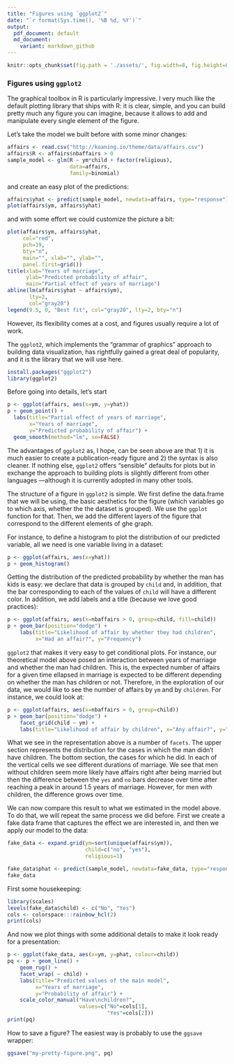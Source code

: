 --- 
title: "Figures using `ggplot2`"
date: "`r format(Sys.time(), '%B %d, %Y')`"
output: 
  pdf_document: default
  md_document:
    variant: markdown_github
---

```{r setup, include=FALSE, cache=FALSE}
knitr::opts_chunk$set(fig.path = './assets/', fig.width=8, fig.height=6)
```

### Figures using `ggplot2`

The graphical toolbox in R is particularly impressive. I very much like the
default plotting library that ships with R: it is clear, simple, and you can
build pretty much any figure you can imagine, because it allows to add and
manipulate every single element of the figure. 

Let's take the model we built before with some minor changes:

```{r}
affairs <- read.csv("http://koaning.io/theme/data/affairs.csv")
affairs$R <- affairs$nbaffairs > 0
sample_model <- glm(R ~ ym*child + factor(religious), 
                    data=affairs, 
                    family=binomial)
```

and create an easy plot of the predictions:

```{r}
affairs$yhat <- predict(sample_model, newdata=affairs, type="response")
plot(affairs$ym, affairs$yhat)
```

and with some effort we could customize the picture a bit:

```{r betterpic}
plot(affairs$ym, affairs$yhat, 
     col="red", 
     pch=19, 
     bty="n", 
     main="", xlab="", ylab="", 
     panel.first=grid())
title(xlab="Years of marriage", 
      ylab="Predicted probability of affair", 
      main="Partial effect of years of marriage")
abline(lm(affairs$yhat ~ affairs$ym), 
       lty=2, 
       col="gray20")
legend(9.5, 0, "Best fit", col="gray20", lty=2, bty="n")
```

However, its flexibility comes at a cost, and figures usually require a lot of work. 

The `ggplot2`, which implements the "grammar of graphics" approach to building
data visualization, has rightfully gained a great deal of popularity, and it is
the library that we will use here.

```{r}
install.packages("ggplot2")
library(ggplot2)
```

Before going into details, let's start 

```{r}
p <- ggplot(affairs, aes(x=ym, y=yhat))
p + geom_point() + 
  labs(title="Partial effect of years of marriage", 
       x="Years of marriage", 
       y="Predicted probability of affair") +
  geom_smooth(method="lm", se=FALSE)
```

The advantages of `ggplot2` as, I hope, can be seen above are that 1) it is much
easier to create a publication-ready figure and 2) the syntax is also cleaner.
If nothing else, `ggplot2` offers "sensible" defaults for plots but in exchange
the approach to building plots is slightly different from other languages
---although it is currently adopted in many other tools.

The structure of a figure in `ggplot2` is simple. We first define the data.frame
that we will be using, the basic aesthetics for the figure (which variables go
to which axis, whether the the dataset is grouped). We use the `ggplot` function
for that. Then, we add the different layers of the figure that correspond to the
different elements of ghe graph.

For instance, to define a histogram to plot the distribution of our predicted
variable, all we need is one variable living in a dataset:

```{r}
p <- ggplot(affairs, aes(x=yhat))
p + geom_histogram()
```

Getting the distribution of the predicted probability by whether the man has
kids is easy: we declare that data is grouped by `child` and, in addition, that
the bar corresponding to each of the values of `child` will have a different
color. In addition, we add labels and a title (because we love good practices):

```{r}
p <- ggplot(affairs, aes(x=nbaffairs > 0, group=child, fill=child))
p + geom_bar(position="dodge") +
    labs(title="Likelihood of affair by whether they had children",
         x="Had an affair?", y="Frequency")
```

`ggplot2` that makes it very easy to get conditional
plots. For instance, our theoretical model above posed an interaction between
years of marriage and whether the man had children. This is, the expected number
of affairs for a given time ellapsed in marriage is expected to be different
depending on whether the man has children or not. Therefore, in the exploration
of our data, we would like to see the number of affairs by `ym` and by
`children`. For instance, we could look at:

```{r fig.width=8}
p <- ggplot(affairs, aes(x=nbaffairs > 0, group=child))
p + geom_bar(position="dodge") +
    facet_grid(child ~ ym) +
    labs(title="Likelihood of affair by children", x="Any affair?", y="Frequency")
```

What we see in the representation above is a number of `facets`. The upper
section represents the distribution for the cases in which the man didn't have
children. The bottom section, the cases for which he did. In each of the
vertical cells we see different durations of marriage. We see that men without
children seem more likely have affairs right after being married but then the
difference between the `yes` and `no` bars decrease over time after reaching a
peak in around 1.5 years of marriage. However, for men _with_ children, the
difference grows over time.

We can now compare this result to what we estimated in the model above. To do
that, we will repeat the same process we did before. First we create a fake data
frame that captures the effect we are interested in, and then we apply our model
to the data: 

```{r}
fake_data <- expand.grid(ym=sort(unique(affairs$ym)), 
                         child=c("no", "yes"), 
                         religious=1)

fake_data$phat <- predict(sample_model, newdata=fake_data, type="response")
fake_data
```

First some housekeeping:

```{r}
library(scales)
levels(fake_data$child) <- c("No", "Yes")
cols <- colorspace:::rainbow_hcl(2)
print(cols)
```

And now we plot things with some additional details to make it look ready for a presentation:

```{r}
p <- ggplot(fake_data, aes(x=ym, y=phat, colour=child))
pq <- p + geom_line() +
    geom_rug() +
    facet_wrap( ~ child) + 
    labs(title="Predicted values of the main model",
         x="Years of marriage",
         y="Probability of affair") + 
    scale_color_manual("Have\nchildren?",
                       values=c("No"=cols[1],
                                "Yes"=cols[2]))
print(pq)
```

How to save a figure? The easiest way is probably to use the `ggsave` wrapper:

```{r eval=FALSE}
ggsave("my-pretty-figure.png", pq)
```
